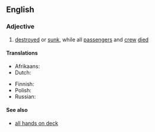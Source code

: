 ==English==

===Adjective===
{{en-adj|-}}

# {{lb|en|nautical}} [[destroyed]] or [[sunk]], while all [[passenger]]s and [[crew]] [[died]]

====Translations====
{{trans-top|destroyed or sunk, while all passengers and crew died}}
* Afrikaans: {{t|af|met man en muis vergaan|lit=to sink with man and mouse}}
* Dutch: {{t|nl|[[met man en muis]] [[vergaan]]}}
{{trans-mid}}
* Finnish: {{t|fi|[[menetetty]] [[matkustaja|matkustajineen]] [[ja]] [[miehistö]]ineen}}
* Polish: {{t-needed|pl}}
* Russian: {{t|ru|[[затонуть|затонул]] [[с|со]] [[все|всеми]] [[на]] [[борт]]у}}
{{trans-bottom}}

====See also====
* [[all hands on deck]]

{{c|en|Death}}